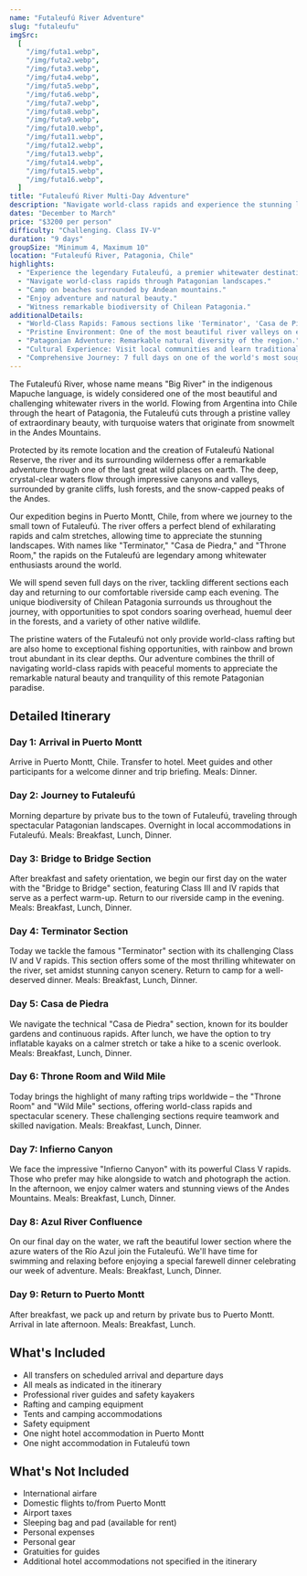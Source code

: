 ```yaml
---
name: "Futaleufú River Adventure"
slug: "futaleufu"
imgSrc:
  [
    "/img/futa1.webp",
    "/img/futa2.webp",
    "/img/futa3.webp",
    "/img/futa4.webp",
    "/img/futa5.webp",
    "/img/futa6.webp",
    "/img/futa7.webp",
    "/img/futa8.webp",
    "/img/futa9.webp",
    "/img/futa10.webp",
    "/img/futa11.webp",
    "/img/futa12.webp",
    "/img/futa13.webp",
    "/img/futa14.webp",
    "/img/futa15.webp",
    "/img/futa16.webp",
  ]
title: "Futaleufú River Multi-Day Adventure"
description: "Navigate world-class rapids and experience the stunning landscapes of Chilean Patagonia."
dates: "December to March"
price: "$3200 per person"
difficulty: "Challenging. Class IV-V"
duration: "9 days"
groupSize: "Minimum 4, Maximum 10"
location: "Futaleufú River, Patagonia, Chile"
highlights:
  - "Experience the legendary Futaleufú, a premier whitewater destination."
  - "Navigate world-class rapids through Patagonian landscapes."
  - "Camp on beaches surrounded by Andean mountains."
  - "Enjoy adventure and natural beauty."
  - "Witness remarkable biodiversity of Chilean Patagonia."
additionalDetails:
  - "World-Class Rapids: Famous sections like 'Terminator', 'Casa de Piedra', and 'Throne Room'."
  - "Pristine Environment: One of the most beautiful river valleys on earth."
  - "Patagonian Adventure: Remarkable natural diversity of the region."
  - "Cultural Experience: Visit local communities and learn traditional Chilean culture."
  - "Comprehensive Journey: 7 full days on one of the world's most sought-after rivers."
---
```


The Futaleufú River, whose name means "Big River" in the indigenous Mapuche language, is widely considered one of the most beautiful and challenging whitewater rivers in the world. Flowing from Argentina into Chile through the heart of Patagonia, the Futaleufú cuts through a pristine valley of extraordinary beauty, with turquoise waters that originate from snowmelt in the Andes Mountains.

Protected by its remote location and the creation of Futaleufú National Reserve, the river and its surrounding wilderness offer a remarkable adventure through one of the last great wild places on earth. The deep, crystal-clear waters flow through impressive canyons and valleys, surrounded by granite cliffs, lush forests, and the snow-capped peaks of the Andes.

Our expedition begins in Puerto Montt, Chile, from where we journey to the small town of Futaleufú. The river offers a perfect blend of exhilarating rapids and calm stretches, allowing time to appreciate the stunning landscapes. With names like "Terminator," "Casa de Piedra," and "Throne Room," the rapids on the Futaleufú are legendary among whitewater enthusiasts around the world.

We will spend seven full days on the river, tackling different sections each day and returning to our comfortable riverside camp each evening. The unique biodiversity of Chilean Patagonia surrounds us throughout the journey, with opportunities to spot condors soaring overhead, huemul deer in the forests, and a variety of other native wildlife.

The pristine waters of the Futaleufú not only provide world-class rafting but are also home to exceptional fishing opportunities, with rainbow and brown trout abundant in its clear depths. Our adventure combines the thrill of navigating world-class rapids with peaceful moments to appreciate the remarkable natural beauty and tranquility of this remote Patagonian paradise.

## Detailed Itinerary

### Day 1: Arrival in Puerto Montt

Arrive in Puerto Montt, Chile. Transfer to hotel. Meet guides and other participants for a welcome dinner and trip briefing. Meals: Dinner.

### Day 2: Journey to Futaleufú

Morning departure by private bus to the town of Futaleufú, traveling through spectacular Patagonian landscapes. Overnight in local accommodations in Futaleufú. Meals: Breakfast, Lunch, Dinner.

### Day 3: Bridge to Bridge Section

After breakfast and safety orientation, we begin our first day on the water with the "Bridge to Bridge" section, featuring Class III and IV rapids that serve as a perfect warm-up. Return to our riverside camp in the evening. Meals: Breakfast, Lunch, Dinner.

### Day 4: Terminator Section

Today we tackle the famous "Terminator" section with its challenging Class IV and V rapids. This section offers some of the most thrilling whitewater on the river, set amidst stunning canyon scenery. Return to camp for a well-deserved dinner. Meals: Breakfast, Lunch, Dinner.

### Day 5: Casa de Piedra

We navigate the technical "Casa de Piedra" section, known for its boulder gardens and continuous rapids. After lunch, we have the option to try inflatable kayaks on a calmer stretch or take a hike to a scenic overlook. Meals: Breakfast, Lunch, Dinner.

### Day 6: Throne Room and Wild Mile

Today brings the highlight of many rafting trips worldwide – the "Throne Room" and "Wild Mile" sections, offering world-class rapids and spectacular scenery. These challenging sections require teamwork and skilled navigation. Meals: Breakfast, Lunch, Dinner.

### Day 7: Infierno Canyon

We face the impressive "Infierno Canyon" with its powerful Class V rapids. Those who prefer may hike alongside to watch and photograph the action. In the afternoon, we enjoy calmer waters and stunning views of the Andes Mountains. Meals: Breakfast, Lunch, Dinner.

### Day 8: Azul River Confluence

On our final day on the water, we raft the beautiful lower section where the azure waters of the Río Azul join the Futaleufú. We'll have time for swimming and relaxing before enjoying a special farewell dinner celebrating our week of adventure. Meals: Breakfast, Lunch, Dinner.

### Day 9: Return to Puerto Montt

After breakfast, we pack up and return by private bus to Puerto Montt. Arrival in late afternoon. Meals: Breakfast, Lunch.

## What's Included

- All transfers on scheduled arrival and departure days
- All meals as indicated in the itinerary
- Professional river guides and safety kayakers
- Rafting and camping equipment
- Tents and camping accommodations
- Safety equipment
- One night hotel accommodation in Puerto Montt
- One night accommodation in Futaleufú town

## What's Not Included

- International airfare
- Domestic flights to/from Puerto Montt
- Airport taxes
- Sleeping bag and pad (available for rent)
- Personal expenses
- Personal gear
- Gratuities for guides
- Additional hotel accommodations not specified in the itinerary
